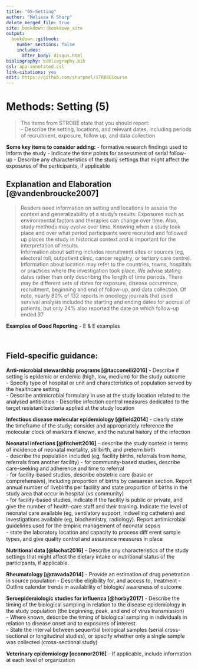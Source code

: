 ---
title: "05-Setting"
author: "Melissa K Sharp"
delete_merged_file: true
site: bookdown::bookdown_site
output:
  bookdown::gitbook:
    number_sections: false 
    includes: 
      after_body: disqus.html
bibliography: bibliography.bib
csl: apa-annotated.csl
link-citations: yes
edit: https://github.com/sharpmel/STROBECourse
---

# Methods: Setting (5)
> The items from STROBE state that you should report:  
- Describe the setting, locations, and relevant dates, including periods of recruitment, exposure, follow up, and data collection  

**Some key items to consider adding:**
-  formative research findings used to inform the study 
- Indicate the time points for assessment of serial follow-up 
- Describe any characteristics of the study settings that might affect the exposures of the participants, if applicable

## Explanation and Elaboration [@vandenbroucke2007]
> Readers need information on setting and locations to assess the context and generalizability of a study’s results. Exposures such as environmental factors and therapies can change over time. Also, study methods may evolve over time. Knowing when a study took place and over what period participants were recruited and followed up places the study in historical context and is important for the interpretation of results.
</br>
Information about setting includes recruitment sites or sources (eg, electoral roll, outpatient clinic, cancer registry, or tertiary care centre). Information about location may refer to the countries, towns, hospitals or practices where the investigation took place. We advise stating dates rather than only describing the length of time periods. There may be different sets of dates for exposure, disease occurrence, recruitment, beginning and end of follow-up, and data collection. Of note, nearly 80% of 132 reports in oncology journals that used survival analysis included the starting and ending dates for
accrual of patients, but only 24% also reported the date on which follow-up ended.37

**Examples of Good Reporting**
- E & E examples

</br>
<h2> Field-specific guidance:</h2>
**Anti-microbial stewardship programs [@tacconelli2016]**
-	Describe if setting is epidemic or endemic (high, low, medium) for the study outcome  
-	Specify type of hospital or unit and characteristics of population served by the healthcare setting  
-	Describe antimicrobial formulary in use at the study location related to the analysed antibiotics
-	Describe infection control measures dedicated to the target resistant bacteria applied at the study location 

**Infectious disease molecular epidemiology [@field2014]** 
-	clearly state the timeframe of the study; consider and appropriately reference the molecular clock of markers if known, and the natural history of the infection

**Neonatal infections [@fitchett2016]**
-	describe the study context in terms of incidence of neonatal mortality, stillbirth, and preterm birth  
-	describe the population included (eg, facility births, referrals from home, referrals from another facility) 
-	for community-based studies, describe care-seeking and adherence and time to referral  
-	for facility-based studies, describe obstetric care (basic or comprehensive), including proportion of births by caesarean section. Report annual number of livebirths per facility and state proportion of births in the study area that occur in hospital (vs community)  
-	for facility-based studies, indicate if the facility is public or private, and give the number of health-care staﬀ and their training. Indicate the level of neonatal care available (eg, ventilatory support, indwelling catheters) and investigations available (eg, biochemistry, radiology). Report antimicrobial guidelines used for the empiric management of neonatal sepsis  
-	state the laboratory location and capacity to process diﬀ erent sample types, and give quality control and assurance measures in place  

**Nutritional data [@lachat2016]** 
-	Describe any characteristics of the study settings that might affect the dietary intake or nutritional status of the participants, if applicable.

**Rheumatology [@zavada2014]**
-	Provide an estimation of drug penetration in source population
-	Describe eligibility for, and access to, treatment
-	Outline calendar trends in availability of biologic/ awareness of outcome

**Seroepidemiologic studies for influenza [@horby2017]**
-	Describe the timing of the biological sampling in relation to the disease epidemiology in the study population (the beginning, peak, and end of virus transmission)  
-	Where known, describe the timing of biological sampling in individuals in relation to disease onset and to exposures of interest  
-	State the interval between sequential biological samples (serial cross-sectional or longitudinal studies), or specify whether only a single sample was collected (cross-sectional study) 

**Veterinary epidemiology [oconnor2016]**
-	If applicable, include information at each level of organization  